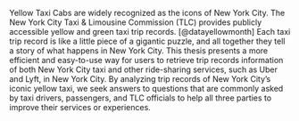 Yellow Taxi Cabs are widely recognized as the icons of New York City. The New York City Taxi & Limousine Commission (TLC) provides publicly accessible yellow and green taxi trip records. [@datayellowmonth] Each taxi trip record is like a little piece of a gigantic puzzle, and all together they tell a story of what happens in New York City. This thesis presents a more efficient and easy-to-use way for users to retrieve trip records information of both New York City taxi and other ride-sharing services, such as Uber and Lyft, in New York City. By analyzing trip records of New York City’s iconic yellow taxi, we seek answers to questions that are commonly asked by taxi drivers, passengers, and TLC officials to help all three parties to improve their services or experiences.
